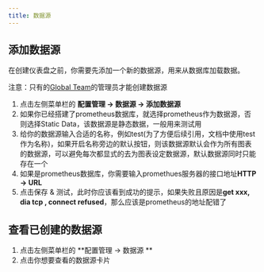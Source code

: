 ```yaml
---
title: 数据源
---
```



## 添加数据源
在创建仪表盘之前，你需要先添加一个新的数据源，用来从数据库加载数据。

<TipCompat>注意：只有的<a class="underline" href="/docs-cn/advance-permissions#-1">Global Team</a>的管理员才能创建数据源</TipCompat>

1. 点击左侧菜单栏的 **配置管理 -> 数据源 -> 添加数据源**
2. 如果你已经搭建了prometheus数据库，就选择prometheus作为数据源，否则选择Static Data，该数据源是静态数据，一般用来测试用
3. 给你的数据源输入合适的名称，例如test(为了方便后续引用，文档中使用test作为名称)，如果开启名称旁边的默认按钮，则该数据源默认会作为所有图表的数据源，可以避免每次都显式的去为图表设定数据源，默认数据源同时只能存在一个
4. 如果是prometheus数据库，你需要输入promethues服务器的接口地址**HTTP -> URL**
5. 点击保存 & 测试，此时你应该看到成功的提示，如果失败且原因是**get xxx, dia tcp , connect refused**，那么应该是prometheus的地址配错了


## 查看已创建的数据源

1. 点击左侧菜单栏的 **配置管理 -> 数据源 **
2. 点击你想要查看的数据源卡片